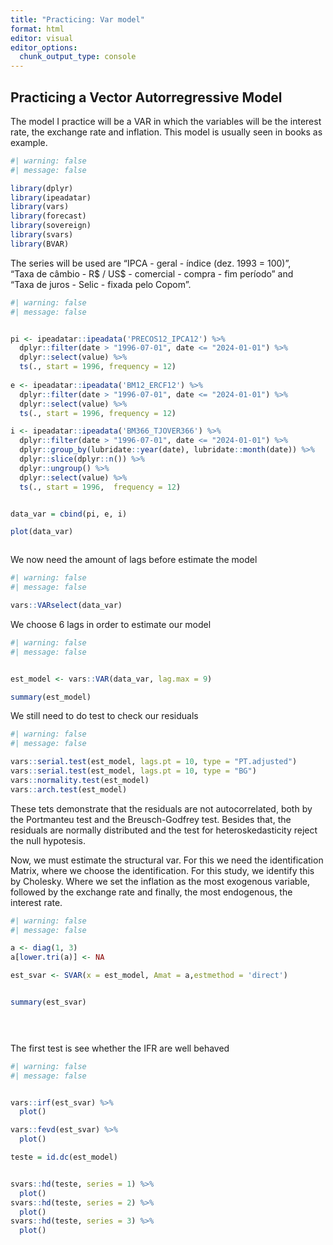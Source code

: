 ---
title: "Practicing: Var model"
format: html
editor: visual
editor_options: 
  chunk_output_type: console
---

## Practicing a Vector Autorregressive Model

The model I practice will be a VAR in which the variables will be the interest rate, the exchange rate and inflation. This model is usually seen in books as example.

```{r}
#| warning: false
#| message: false

library(dplyr)
library(ipeadatar)
library(vars)
library(forecast)
library(sovereign)
library(svars)
library(BVAR)

```

The series will be used are "IPCA - geral - índice (dez. 1993 = 100)",\
"Taxa de câmbio - R\$ / US\$ - comercial - compra - fim período" and\
"Taxa de juros - Selic - fixada pelo Copom".

```{r}
#| warning: false
#| message: false


pi <- ipeadatar::ipeadata('PRECOS12_IPCA12') %>% 
  dplyr::filter(date > "1996-07-01", date <= "2024-01-01") %>%
  dplyr::select(value) %>% 
  ts(., start = 1996, frequency = 12)
  
e <- ipeadatar::ipeadata('BM12_ERCF12') %>% 
  dplyr::filter(date > "1996-07-01", date <= "2024-01-01") %>%
  dplyr::select(value) %>% 
  ts(., start = 1996, frequency = 12)

i <- ipeadatar::ipeadata('BM366_TJOVER366') %>% 
  dplyr::filter(date > "1996-07-01", date <= "2024-01-01") %>%
  dplyr::group_by(lubridate::year(date), lubridate::month(date)) %>% 
  dplyr::slice(dplyr::n()) %>% 
  dplyr::ungroup() %>% 
  dplyr::select(value) %>% 
  ts(., start = 1996,  frequency = 12)


data_var = cbind(pi, e, i)

plot(data_var)



```

We now need the amount of lags before estimate the model

```{r}
#| warning: false
#| message: false

vars::VARselect(data_var)

```

We choose 6 lags in order to estimate our model

```{r}
#| warning: false
#| message: false


est_model <- vars::VAR(data_var, lag.max = 9)

summary(est_model)

```

We still need to do test to check our residuals

```{r}
#| warning: false
#| message: false

vars::serial.test(est_model, lags.pt = 10, type = "PT.adjusted")
vars::serial.test(est_model, lags.pt = 10, type = "BG")
vars::normality.test(est_model)
vars::arch.test(est_model)
```

These tets demonstrate that the residuals are not autocorrelated, both by the Portmanteu test and the Breusch-Godfrey test. Besides that, the residuals are normally distributed and the test for heteroskedasticity reject the null hypotesis.

Now, we must estimate the structural var. For this we need the identification Matrix, where we choose the identification. For this study, we identify this by Cholesky. Where we set the inflation as the most exogenous variable, followed by the exchange rate and finally, the most endogenous, the interest rate.

```{r}
#| warning: false
#| message: false

a <- diag(1, 3)
a[lower.tri(a)] <- NA

est_svar <- SVAR(x = est_model, Amat = a,estmethod = 'direct')


summary(est_svar)


  
```

The first test is see whether the IFR are well behaved

```{r}
#| warning: false
#| message: false


vars::irf(est_svar) %>% 
  plot()

vars::fevd(est_svar) %>% 
  plot()

teste = id.dc(est_model)


svars::hd(teste, series = 1) %>% 
  plot()
svars::hd(teste, series = 2) %>% 
  plot()
svars::hd(teste, series = 3) %>% 
  plot()




```
